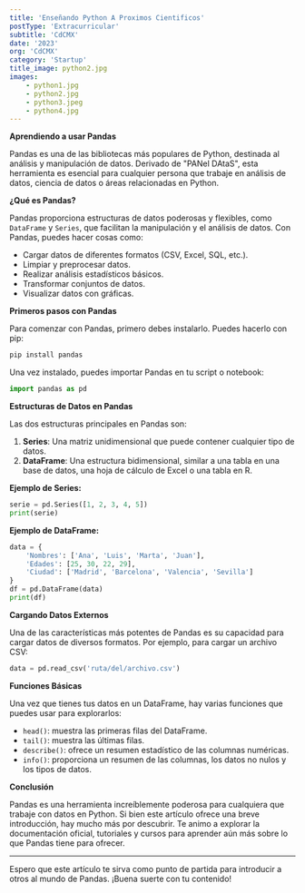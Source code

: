 ```yaml
---
title: 'Enseñando Python A Proximos Cientificos' 
postType: 'Extracurricular'
subtitle: 'CdCMX'
date: '2023'
org: 'CdCMX'
category: 'Startup' 
title_image: python2.jpg
images: 
    - python1.jpg
    - python2.jpg
    - python3.jpeg
    - python4.jpg
---
```



**Aprendiendo a usar Pandas**

Pandas es una de las bibliotecas más populares de Python, destinada al análisis y manipulación de datos. Derivado de "PANel DAtaS", esta herramienta es esencial para cualquier persona que trabaje en análisis de datos, ciencia de datos o áreas relacionadas en Python.

**¿Qué es Pandas?**

Pandas proporciona estructuras de datos poderosas y flexibles, como `DataFrame` y `Series`, que facilitan la manipulación y el análisis de datos. Con Pandas, puedes hacer cosas como:

- Cargar datos de diferentes formatos (CSV, Excel, SQL, etc.).
- Limpiar y preprocesar datos.
- Realizar análisis estadísticos básicos.
- Transformar conjuntos de datos.
- Visualizar datos con gráficas.

**Primeros pasos con Pandas**

Para comenzar con Pandas, primero debes instalarlo. Puedes hacerlo con pip:

```bash showLineNumbers title="bash" {1}
pip install pandas
```

Una vez instalado, puedes importar Pandas en tu script o notebook:

```python showLineNumbers title="python" {1}
import pandas as pd
```

**Estructuras de Datos en Pandas**

Las dos estructuras principales en Pandas son:

1. **Series**: Una matriz unidimensional que puede contener cualquier tipo de datos.
2. **DataFrame**: Una estructura bidimensional, similar a una tabla en una base de datos, una hoja de cálculo de Excel o una tabla en R.

**Ejemplo de Series:**

```python showLineNumbers title="python" {1}
serie = pd.Series([1, 2, 3, 4, 5])
print(serie)
```

**Ejemplo de DataFrame:**

```python showLineNumbers title="python" {7}
data = {
    'Nombres': ['Ana', 'Luis', 'Marta', 'Juan'],
    'Edades': [25, 30, 22, 29],
    'Ciudad': ['Madrid', 'Barcelona', 'Valencia', 'Sevilla']
}
df = pd.DataFrame(data)
print(df)
```

**Cargando Datos Externos**

Una de las características más potentes de Pandas es su capacidad para cargar datos de diversos formatos. Por ejemplo, para cargar un archivo CSV:

```python showLineNumbers title="python" {1}
data = pd.read_csv('ruta/del/archivo.csv')
```

**Funciones Básicas**

Una vez que tienes tus datos en un DataFrame, hay varias funciones que puedes usar para explorarlos:

- `head()`: muestra las primeras filas del DataFrame.
- `tail()`: muestra las últimas filas.
- `describe()`: ofrece un resumen estadístico de las columnas numéricas.
- `info()`: proporciona un resumen de las columnas, los datos no nulos y los tipos de datos.

**Conclusión**

Pandas es una herramienta increíblemente poderosa para cualquiera que trabaje con datos en Python. Si bien este artículo ofrece una breve introducción, hay mucho más por descubrir. Te animo a explorar la documentación oficial, tutoriales y cursos para aprender aún más sobre lo que Pandas tiene para ofrecer.

---

Espero que este artículo te sirva como punto de partida para introducir a otros al mundo de Pandas. ¡Buena suerte con tu contenido!